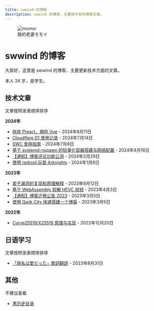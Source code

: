 ```yaml
---
title: swwind 的博客
description: swwind 的博客，主要用于发布博客文章。
---
```



<figure class="float-right">
  <img src="/momoi.webp" alt="momoi" class="h-32 w-32" />
  <figcaption>我的老婆モモイ</figcaption>
</figure>

# swwind 的博客

大家好，这里是 swwind 的博客，主要更新技术方面的文章。

<Senpai>本人 24 岁，是学生。</Senpai>

## 技术文章

文章按照发表顺序排序

**2024年**

- [抛弃 Preact，拥抱 Vue](/annouce/hug-to-vue/) - 2024年8月11日
- [Cloudflare D1 使用记录](/post/cloudflare-d1/) - 2024年7月14日
- [SWC 食用指南](/post/swc-intro/) - 2024年7月8日
- [基于 systemd-nspawn 的轻量化容器搭建与网络配置](/post/nspawn-is-great/) - 2024年4月16日
- [【通知】博客评论功能公测](/annouce/blog-comments/) - 2024年2月29日
- [使用 redroid 玩耍 Arknights](/post/redroid-arknights/) - 2024年1月8日

**2023年**

- [若干漏洞的复现和原理解释](/post/exploits/) - 2023年6月12日
- [基于 WebAssembly 软解 HEVC 视频](/post/hevc-wasm/) - 2023年4月3日
- [【通知】博客迁移公告 2023](/annouce/blog-transfer/) - 2023年3月5日
- [使用 Qwik City 快速搭建一个博客](/post/qwik-blog/) - 2023年3月5日

**2022年**

- [Curve25519/X25519 原理与实现](/post/x25519/) - 2022年12月20日

## 日语学习

文章按照发表顺序排序

- [「病名は愛だった」歌詞翻訳](/post/byoumei-ha-ai-datta/) - 2023年8月31日

## 其他

不建议查看

- [黑历史目录](/black-history/)
